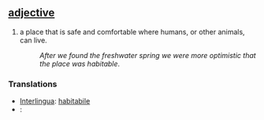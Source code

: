 == [[adjective]] ==
#a place that is safe and comfortable where humans, or other animals, can live.
#:''After we found the freshwater spring we were more optimistic that the place was habitable''.
=== Translations ===
*[[Interlingua]]: [[habitabile]]
*[[]]: [[]]